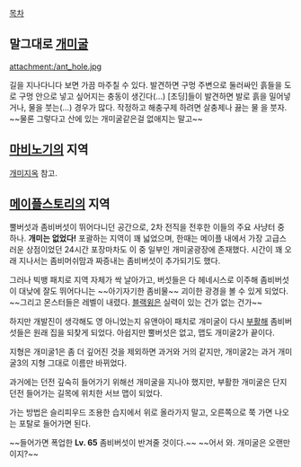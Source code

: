[[목차]]

== 말그대로 [[개미]]굴 ==
attachment:/ant_hole.jpg

길을 지나다니다 보면 가끔 마주칠 수 있다. 발견하면 구멍 주변으로 둘러싸인 흙들을 도로 구멍 안으로 넣고 싶어지는 충동이 생긴다(...) [초딩]들이 발견하면 발로 흙을 밀어넣거나, 물을 붓는(...) 경우가 많다. 작정하고 해충구제 하려면 살충제나 끓는 물 을 붓자. ~~물론 그렇다고 산에 있는 개미굴같은걸 없애지는 말고~~

== [[마비노기]]의 지역 ==
[[개미지옥]] 참고.

== [[메이플스토리]]의 지역 ==
뿔버섯과 좀비버섯이 뛰어다니던 공간으로, 2차 전직을 전후한 이들의 주요 사냥터 중 하나. '''개미는 없었다!''' 포괄하는 지역이 꽤 넓었으며, 한때는 메이플 내에서 가장 고급스러운 상점이었던 24시간 포장마차도 이 중 일부인 개미굴광장에 존재했다. 시간이 꽤 오래 지나서는 좀비머쉬맘과 짜증내는 좀비버섯이 추가되기도 했다.

그러나 빅뱅 패치로 지역 자체가 싹 날아가고, 버섯들은 다 헤네시스로 이주해 좀비버섯이 대낮에 잘도 뛰어다니는 ~~아기자기한 좀비물~~ 괴이한 광경을 볼 수 있게 되었다. ~~그리고 몬스터들은 레벨이 내렸다. [[블랙윙(메이플스토리)|블랙윙]]은 실력이 있는 건가 없는 건가~~

하지만 개발진이 생각해도 영 아니었는지 유앤아이 패치로 개미굴이 다시 [[슬리피우드#s-3.1.2|부활]]해 좀비버섯들은 원래 집을 되찾게 되었다. 아쉽지만 뿔버섯은 없고, 맵도 개미굴2가 끝이다.

지형은 개미굴1은 좀 더 깊어진 것을 제외하면 과거와 거의 같지만, 개미굴2는 과거 개미굴3의 지형 그대로 이름만 바뀌었다.

과거에는 던전 깊숙히 들어가기 위해선 개미굴을 지나야 했지만, 부활한 개미굴은 단지 던전 들어가는 길목에 위치한 서브 맵이 되었다.

가는 방법은 슬리피우드 조용한 습지에서 위로 올라가지 말고, 오른쪽으로 쭉 가면 나오는 포탈로 들어가면 된다.

~~들어가면 폭업한 '''Lv. 65''' 좀비버섯이 반겨줄 것이다.~~ ~~어서 와. 개미굴은 오랜만이지?~~
